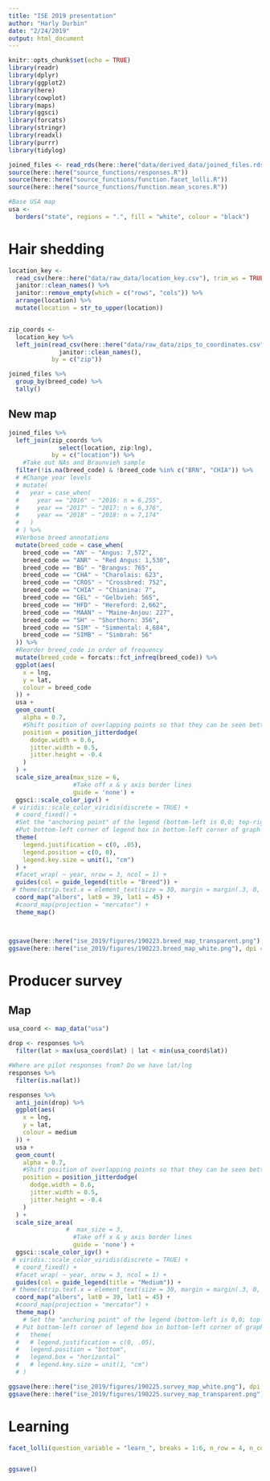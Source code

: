 ```yaml
---
title: "ISE 2019 presentation"
author: "Harly Durbin"
date: "2/24/2019"
output: html_document
---
```


```r
knitr::opts_chunk$set(echo = TRUE)
library(readr)
library(dplyr)
library(ggplot2)
library(here)
library(cowplot)
library(maps)
library(ggsci)
library(forcats)
library(stringr)
library(readxl)
library(purrr)
library(tidylog)

joined_files <- read_rds(here::here("data/derived_data/joined_files.rds"))
source(here::here("source_functions/responses.R"))
source(here::here("source_functions/function.facet_lolli.R"))
source(here::here("source_functions/function.mean_scores.R"))


```

```r

#Base USA map
usa <- 
  borders("state", regions = ".", fill = "white", colour = "black")
```


# Hair shedding 

```r
location_key <- 
  read_csv(here::here("data/raw_data/location_key.csv"), trim_ws = TRUE) %>% 
  janitor::clean_names() %>% 
  janitor::remove_empty(which = c("rows", "cols")) %>% 
  arrange(location) %>% 
  mutate(location = str_to_upper(location))


zip_coords <- 
  location_key %>% 
  left_join(read_csv(here::here("data/raw_data/zips_to_coordinates.csv")) %>% 
              janitor::clean_names(),
            by = c("zip"))
```


```r

joined_files %>%
  group_by(breed_code) %>%
  tally()
```

## New map

```r
joined_files %>%
  left_join(zip_coords %>%
              select(location, zip:lng),
            by = c("location")) %>%
    #Take out NAs and Braunvieh sample
  filter(!is.na(breed_code) & !breed_code %in% c("BRN", "CHIA")) %>%
  # #Change year levels
  # mutate(
  #   year = case_when(
  #     year == "2016" ~ "2016: n = 6,255",
  #     year == "2017" ~ "2017: n = 6,376",
  #     year == "2018" ~ "2018: n = 7,174"
  #   )
  # ) %>%
  #Verbose breed annotations
  mutate(breed_code = case_when(
    breed_code == "AN" ~ "Angus: 7,572",
    breed_code == "ANR" ~ "Red Angus: 1,530",
    breed_code == "BG" ~ "Brangus: 765",
    breed_code == "CHA" ~ "Charolais: 623",
    breed_code == "CROS" ~ "Crossbred: 752",
    breed_code == "CHIA" ~ "Chianina: 7", 
    breed_code == "GEL" ~ "Gelbvieh: 565",
    breed_code == "HFD" ~ "Hereford: 2,662", 
    breed_code == "MAAN" ~ "Maine-Anjou: 227",
    breed_code == "SH" ~ "Shorthorn: 356",
    breed_code == "SIM" ~ "Simmental: 4,684",
    breed_code == "SIMB" ~ "Simbrah: 56"
  )) %>% 
  #Reorder breed_code in order of frequency
  mutate(breed_code = forcats::fct_infreq(breed_code)) %>% 
  ggplot(aes(
    x = lng,
    y = lat,
    colour = breed_code
  )) +
  usa +
  geom_count(
    alpha = 0.7,
    #Shift position of overlapping points so that they can be seen better
    position = position_jitterdodge(
      dodge.width = 0.6,
      jitter.width = 0.5,
      jitter.height = -0.4
    )
  ) +
  scale_size_area(max_size = 6,
                  #Take off x & y axis border lines
                  guide = 'none') +
  ggsci::scale_color_igv() +
 # viridis::scale_color_viridis(discrete = TRUE) +
  # coord_fixed() +
  #Set the "anchoring point" of the legend (bottom-left is 0,0; top-right is 1,1)
  #Put bottom-left corner of legend box in bottom-left corner of graph
  theme(
    legend.justification = c(0, .05),
    legend.position = c(0, 0),
    legend.key.size = unit(1, "cm")
  ) +
  #facet_wrap( ~ year, nrow = 3, ncol = 1) +
  guides(col = guide_legend(title = "Breed")) +
 # theme(strip.text.x = element_text(size = 30, margin = margin(.3, 0, .3, 0, "cm"))) +
  coord_map("albers", lat0 = 39, lat1 = 45) +
  #coord_map(projection = "mercator") +
  theme_map()



ggsave(here::here("ise_2019/figures/190223.breed_map_transparent.png"), dpi = 600, bg = "transparent")
ggsave(here::here("ise_2019/figures/190223.breed_map_white.png"), dpi = 600)
```


# Producer survey

## Map


```r

usa_coord <- map_data("usa")

drop <- responses %>% 
  filter(lat > max(usa_coord$lat) | lat < min(usa_coord$lat))
```

```r
#Where are pilot responses from? Do we have lat/lng
responses %>% 
  filter(is.na(lat))
```


```r
responses %>% 
  anti_join(drop) %>% 
  ggplot(aes(
    x = lng,
    y = lat,
    colour = medium
  )) +
  usa +
  geom_count(
    alpha = 0.7,
    #Shift position of overlapping points so that they can be seen better
    position = position_jitterdodge(
      dodge.width = 0.6,
      jitter.width = 0.5,
      jitter.height = -0.4
    )
  ) +
  scale_size_area(
                #  max_size = 3,
                  #Take off x & y axis border lines
                  guide = 'none') +
  ggsci::scale_color_igv() +
 # viridis::scale_color_viridis(discrete = TRUE) +
  # coord_fixed() +
  #facet_wrap( ~ year, nrow = 3, ncol = 1) +
  guides(col = guide_legend(title = "Medium")) +
 # theme(strip.text.x = element_text(size = 30, margin = margin(.3, 0, .3, 0, "cm"))) +
  coord_map("albers", lat0 = 39, lat1 = 45) +
  #coord_map(projection = "mercator") +
  theme_map()
    # Set the "anchoring point" of the legend (bottom-left is 0,0; top-right is 1,1)
  # Put bottom-left corner of legend box in bottom-left corner of graph
  #   theme(
  #   # legend.justification = c(0, .05),
  #   legend.position = "bottom",
  #   legend.box = "horizontal"
  #   # legend.key.size = unit(1, "cm")
  # )

ggsave(here::here("ise_2019/figures/190225.survey_map_white.png"), dpi = 500)
ggsave(here::here("ise_2019/figures/190225.survey_map_transparent.png"), dpi = 500, bg = "transparent")
```

# Learning 

```r
facet_lolli(question_variable = "learn_", breaks = 1:6, n_row = 4, n_col = 2)


ggsave()
```